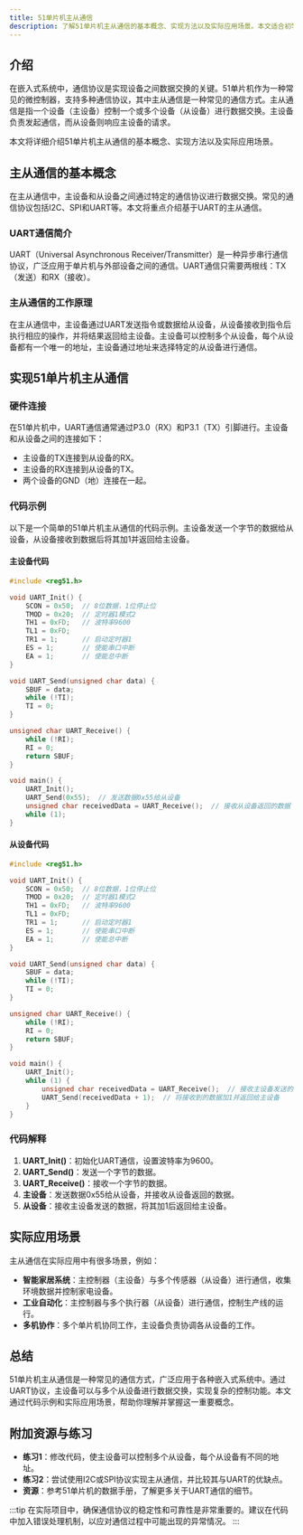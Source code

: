 ```yaml
---
title: 51单片机主从通信
description: 了解51单片机主从通信的基本概念、实现方法以及实际应用场景。本文适合初学者，通过代码示例和图表帮助你掌握这一重要通信协议。
---
```


## 介绍

在嵌入式系统中，通信协议是实现设备之间数据交换的关键。51单片机作为一种常见的微控制器，支持多种通信协议，其中主从通信是一种常见的通信方式。主从通信是指一个设备（主设备）控制一个或多个设备（从设备）进行数据交换。主设备负责发起通信，而从设备则响应主设备的请求。

本文将详细介绍51单片机主从通信的基本概念、实现方法以及实际应用场景。

## 主从通信的基本概念

在主从通信中，主设备和从设备之间通过特定的通信协议进行数据交换。常见的通信协议包括I2C、SPI和UART等。本文将重点介绍基于UART的主从通信。

### UART通信简介

UART（Universal Asynchronous Receiver/Transmitter）是一种异步串行通信协议，广泛应用于单片机与外部设备之间的通信。UART通信只需要两根线：TX（发送）和RX（接收）。

### 主从通信的工作原理

在主从通信中，主设备通过UART发送指令或数据给从设备，从设备接收到指令后执行相应的操作，并将结果返回给主设备。主设备可以控制多个从设备，每个从设备都有一个唯一的地址，主设备通过地址来选择特定的从设备进行通信。

## 实现51单片机主从通信

### 硬件连接

在51单片机中，UART通信通常通过P3.0（RX）和P3.1（TX）引脚进行。主设备和从设备之间的连接如下：

- 主设备的TX连接到从设备的RX。
- 主设备的RX连接到从设备的TX。
- 两个设备的GND（地）连接在一起。

### 代码示例

以下是一个简单的51单片机主从通信的代码示例。主设备发送一个字节的数据给从设备，从设备接收到数据后将其加1并返回给主设备。

#### 主设备代码

```c
#include <reg51.h>

void UART_Init() {
    SCON = 0x50;  // 8位数据，1位停止位
    TMOD = 0x20;  // 定时器1模式2
    TH1 = 0xFD;   // 波特率9600
    TL1 = 0xFD;
    TR1 = 1;      // 启动定时器1
    ES = 1;       // 使能串口中断
    EA = 1;       // 使能总中断
}

void UART_Send(unsigned char data) {
    SBUF = data;
    while (!TI);
    TI = 0;
}

unsigned char UART_Receive() {
    while (!RI);
    RI = 0;
    return SBUF;
}

void main() {
    UART_Init();
    UART_Send(0x55);  // 发送数据0x55给从设备
    unsigned char receivedData = UART_Receive();  // 接收从设备返回的数据
    while (1);
}
```

#### 从设备代码

```c
#include <reg51.h>

void UART_Init() {
    SCON = 0x50;  // 8位数据，1位停止位
    TMOD = 0x20;  // 定时器1模式2
    TH1 = 0xFD;   // 波特率9600
    TL1 = 0xFD;
    TR1 = 1;      // 启动定时器1
    ES = 1;       // 使能串口中断
    EA = 1;       // 使能总中断
}

void UART_Send(unsigned char data) {
    SBUF = data;
    while (!TI);
    TI = 0;
}

unsigned char UART_Receive() {
    while (!RI);
    RI = 0;
    return SBUF;
}

void main() {
    UART_Init();
    while (1) {
        unsigned char receivedData = UART_Receive();  // 接收主设备发送的数据
        UART_Send(receivedData + 1);  // 将接收到的数据加1并返回给主设备
    }
}
```

### 代码解释

1. **UART_Init()**：初始化UART通信，设置波特率为9600。
2. **UART_Send()**：发送一个字节的数据。
3. **UART_Receive()**：接收一个字节的数据。
4. **主设备**：发送数据0x55给从设备，并接收从设备返回的数据。
5. **从设备**：接收主设备发送的数据，将其加1后返回给主设备。

## 实际应用场景

主从通信在实际应用中有很多场景，例如：

- **智能家居系统**：主控制器（主设备）与多个传感器（从设备）进行通信，收集环境数据并控制家电设备。
- **工业自动化**：主控制器与多个执行器（从设备）进行通信，控制生产线的运行。
- **多机协作**：多个单片机协同工作，主设备负责协调各从设备的工作。

## 总结

51单片机主从通信是一种常见的通信方式，广泛应用于各种嵌入式系统中。通过UART协议，主设备可以与多个从设备进行数据交换，实现复杂的控制功能。本文通过代码示例和实际应用场景，帮助你理解并掌握这一重要概念。

## 附加资源与练习

- **练习1**：修改代码，使主设备可以控制多个从设备，每个从设备有不同的地址。
- **练习2**：尝试使用I2C或SPI协议实现主从通信，并比较其与UART的优缺点。
- **资源**：参考51单片机的数据手册，了解更多关于UART通信的细节。

:::tip
在实际项目中，确保通信协议的稳定性和可靠性是非常重要的。建议在代码中加入错误处理机制，以应对通信过程中可能出现的异常情况。
:::